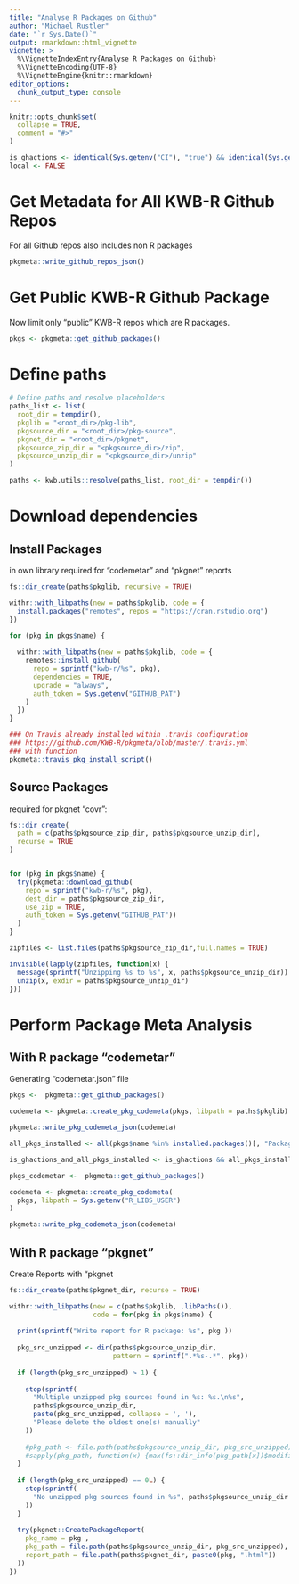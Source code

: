 ```yaml
---
title: "Analyse R Packages on Github"
author: "Michael Rustler"
date: "`r Sys.Date()`"
output: rmarkdown::html_vignette
vignette: >
  %\VignetteIndexEntry{Analyse R Packages on Github}
  %\VignetteEncoding{UTF-8}
  %\VignetteEngine{knitr::rmarkdown}
editor_options: 
  chunk_output_type: console
---
```


```r
knitr::opts_chunk$set(
  collapse = TRUE,
  comment = "#>"
)

is_ghactions <- identical(Sys.getenv("CI"), "true") && identical(Sys.getenv("GH_ACTIONS_KWB_R"), TRUE)
local <- FALSE
```

# Get Metadata for All KWB-R Github Repos

For all Github repos also includes non R packages

```r
pkgmeta::write_github_repos_json()
```

# Get Public KWB-R Github Package 

Now limit only "public" KWB-R repos which are R packages.

```r
pkgs <- pkgmeta::get_github_packages()
``` 

# Define paths 

```r
# Define paths and resolve placeholders
paths_list <- list(
  root_dir = tempdir(),
  pkglib = "<root_dir>/pkg-lib",
  pkgsource_dir = "<root_dir>/pkg-source",
  pkgnet_dir = "<root_dir>/pkgnet",
  pkgsource_zip_dir = "<pkgsource_dir>/zip",
  pkgsource_unzip_dir = "<pkgsource_dir>/unzip"
)

paths <- kwb.utils::resolve(paths_list, root_dir = tempdir())
```

# Download dependencies

## Install Packages

in own library required for "codemetar" and "pkgnet" reports

```r
fs::dir_create(paths$pkglib, recursive = TRUE)

withr::with_libpaths(new = paths$pkglib, code = {
  install.packages("remotes", repos = "https://cran.rstudio.org")
})

for (pkg in pkgs$name) {
  
  withr::with_libpaths(new = paths$pkglib, code = {
    remotes::install_github(
      repo = sprintf("kwb-r/%s", pkg),
      dependencies = TRUE,
      upgrade = "always",
      auth_token = Sys.getenv("GITHUB_PAT")
    )
  })
}
```

```r
### On Travis already installed within .travis configuration
### https://github.com/KWB-R/pkgmeta/blob/master/.travis.yml
### with function 
pkgmeta::travis_pkg_install_script()
```

## Source Packages 

required for pkgnet "covr":

```r

fs::dir_create(
  path = c(paths$pkgsource_zip_dir, paths$pkgsource_unzip_dir), 
  recurse = TRUE
)


for (pkg in pkgs$name) {
  try(pkgmeta::download_github(
    repo = sprintf("kwb-r/%s", pkg),
    dest_dir = paths$pkgsource_zip_dir,
    use_zip = TRUE,
    auth_token = Sys.getenv("GITHUB_PAT"))
  )
}

zipfiles <- list.files(paths$pkgsource_zip_dir,full.names = TRUE)

invisible(lapply(zipfiles, function(x) {
  message(sprintf("Unzipping %s to %s", x, paths$pkgsource_unzip_dir))
  unzip(x, exdir = paths$pkgsource_unzip_dir)
}))
```

# Perform Package Meta Analysis

## With R package "codemetar"

Generating "codemetar.json" file

```r
pkgs <-  pkgmeta::get_github_packages()

codemeta <- pkgmeta::create_pkg_codemeta(pkgs, libpath = paths$pkglib)

pkgmeta::write_pkg_codemeta_json(codemeta)
```

```r
all_pkgs_installed <- all(pkgs$name %in% installed.packages()[, "Package"])

is_ghactions_and_all_pkgs_installed <- is_ghactions && all_pkgs_installed
```

```r
pkgs_codemetar <-  pkgmeta::get_github_packages()

codemeta <- pkgmeta::create_pkg_codemeta(
  pkgs, libpath = Sys.getenv("R_LIBS_USER")
)

pkgmeta::write_pkg_codemeta_json(codemeta)
```

## With R package "pkgnet"

Create Reports with "pkgnet

```r
fs::dir_create(paths$pkgnet_dir, recurse = TRUE)

withr::with_libpaths(new = c(paths$pkglib, .libPaths()), 
                     code = for(pkg in pkgs$name) {
  
  print(sprintf("Write report for R package: %s", pkg ))
  
  pkg_src_unzipped <- dir(paths$pkgsource_unzip_dir, 
                          pattern = sprintf(".*%s-.*", pkg))
  
  if (length(pkg_src_unzipped) > 1) {
    
    stop(sprintf(
      "Multiple unzipped pkg sources found in %s: %s.\n%s",
      paths$pkgsource_unzip_dir,
      paste(pkg_src_unzipped, collapse = ', '),
      "Please delete the oldest one(s) manually"
    ))
    
    #pkg_path <- file.path(paths$pkgsource_unzip_dir, pkg_src_unzipped),
    #sapply(pkg_path, function(x) {max(fs::dir_info(pkg_path[x])$modification_time)})
  } 
  
  if (length(pkg_src_unzipped) == 0L) {
    stop(sprintf(
      "No unzipped pkg sources found in %s", paths$pkgsource_unzip_dir
    ))
  }
  
  try(pkgnet::CreatePackageReport(
    pkg_name = pkg ,
    pkg_path = file.path(paths$pkgsource_unzip_dir, pkg_src_unzipped),
    report_path = file.path(paths$pkgnet_dir, paste0(pkg, ".html"))
  ))
})
```
